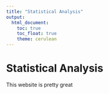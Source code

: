 ```yaml
---
title: "Statistical Analysis"
output: 
  html_document:
    toc: true
    toc_float: true
    theme: cerulean
---
```


# Statistical Analysis

This website is pretty great